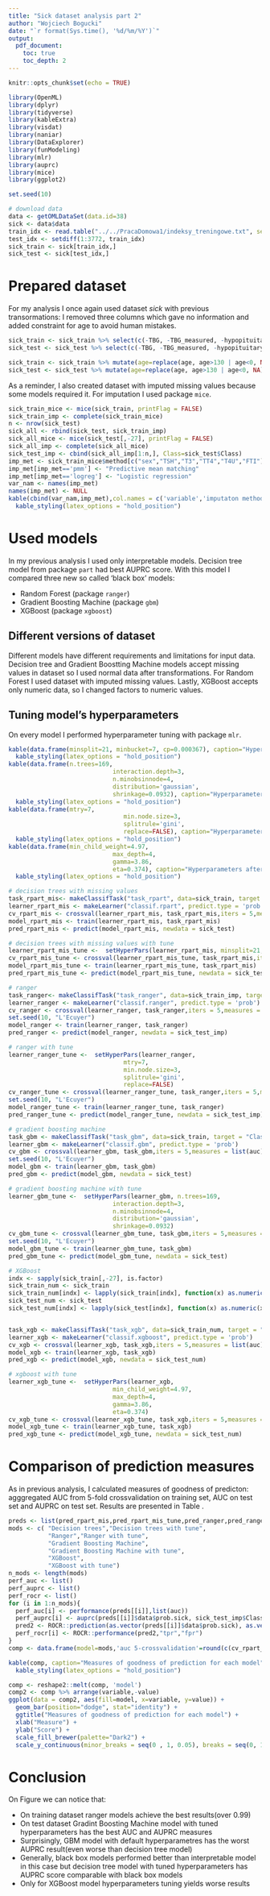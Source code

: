 ```yaml
---
title: "Sick dataset analysis part 2"
author: "Wojciech Bogucki"
date: "`r format(Sys.time(), '%d/%m/%Y')`"
output:
  pdf_document:
    toc: true
    toc_depth: 2
---
```


```r
knitr::opts_chunk$set(echo = TRUE)

library(OpenML)
library(dplyr)
library(tidyverse)
library(kableExtra)
library(visdat)
library(naniar)
library(DataExplorer)
library(funModeling)
library(mlr)
library(auprc)
library(mice)
library(ggplot2)

```

```r

set.seed(10)

# download data
data <- getOMLDataSet(data.id=38)
sick <- data$data
train_idx <- read.table("../../PracaDomowa1/indeksy_treningowe.txt", sep=" ", header = TRUE)$x
test_idx <- setdiff(1:3772, train_idx)
sick_train <- sick[train_idx,]
sick_test <- sick[test_idx,]

```
\newpage
# Prepared dataset
For my analysis I once again used dataset *sick* with previous transormations: I removed three columns which gave no information and added constraint for age to avoid human mistakes.
```r
sick_train <- sick_train %>% select(c(-TBG, -TBG_measured, -hypopituitary))
sick_test <- sick_test %>% select(c(-TBG, -TBG_measured, -hypopituitary))

sick_train <- sick_train %>% mutate(age=replace(age, age>130 | age<0, NA))
sick_test <- sick_test %>% mutate(age=replace(age, age>130 | age<0, NA))
```

As a reminder, I also created dataset with imputed missing values because some models required it. For imputation I used package `mice`. 
```r
sick_train_mice <- mice(sick_train, printFlag = FALSE)
sick_train_imp <- complete(sick_train_mice)
n <- nrow(sick_test)
sick_all <- rbind(sick_test, sick_train_imp)
sick_all_mice <- mice(sick_test[,-27], printFlag = FALSE)
sick_all_imp <- complete(sick_all_mice)
sick_test_imp <- cbind(sick_all_imp[1:n,], Class=sick_test$Class)
imp_met <- sick_train_mice$method[c("sex","TSH","T3","TT4","T4U","FTI")]
imp_met[imp_met=='pmm'] <- "Predictive mean matching"
imp_met[imp_met=='logreg'] <- "Logistic regression"
var_nam <- names(imp_met)
names(imp_met) <- NULL
kable(cbind(var_nam,imp_met),col.names = c('variable','imputaton method'),caption = "Impuation method for each variable")%>%
  kable_styling(latex_options = "hold_position")
```

# Used models
In my previous analysis I used only interpretable models. Decision tree model from package `part` had best AUPRC score. With this model I compared three new so called 'black box' models:

* Random Forest (package `ranger`)
* Gradient Boosting Machine (package `gbm`)
* XGBoost (package `xgboost`)

## Different versions of dataset
Different models have different requirements and limitations for input data. Decision tree and Gradient Boostting Machine models accept missing values in dataset so I used normal data after transformations. For Random Forest I used dataset with imputed missing values. Lastly, XGBoost accepts only numeric data, so I changed factors to numeric values.

\newpage

## Tuning model's hyperparameters
On every model I performed hyperparameter tuning with package `mlr`.
```r
kable(data.frame(minsplit=21, minbucket=7, cp=0.000367), caption="Hyperparameters after tuning for ")%>%
  kable_styling(latex_options = "hold_position")
kable(data.frame(n.trees=169, 
                             interaction.depth=3, 
                             n.minobsinnode=4, 
                             distribution='gaussian',
                             shrinkage=0.0932), caption="Hyperparameters after tuning for Gradient Boosting Machine")%>%
  kable_styling(latex_options = "hold_position")
kable(data.frame(mtry=7, 
                                min.node.size=3, 
                                splitrule='gini', 
                                replace=FALSE), caption="Hyperparameters after tuning for Random Forest")%>%
  kable_styling(latex_options = "hold_position")
kable(data.frame(min_child_weight=4.97, 
                             max_depth=4, 
                             gamma=3.86, 
                             eta=0.374), caption="Hyperparameters after tuning for XGBoost")%>%
  kable_styling(latex_options = "hold_position")

```

```r
# decision trees with missing values
task_rpart_mis<- makeClassifTask("task_rpart", data=sick_train, target = "Class")
learner_rpart_mis <- makeLearner("classif.rpart", predict.type = 'prob')
cv_rpart_mis <- crossval(learner_rpart_mis, task_rpart_mis,iters = 5,measures = list(auc))
model_rpart_mis <- train(learner_rpart_mis, task_rpart_mis)
pred_rpart_mis <- predict(model_rpart_mis, newdata = sick_test)

# decision trees with missing values with tune
learner_rpart_mis_tune <-  setHyperPars(learner_rpart_mis, minsplit=21, minbucket=7, cp=0.000367)
cv_rpart_mis_tune <- crossval(learner_rpart_mis_tune, task_rpart_mis,iters = 5,measures = list(auc))
model_rpart_mis_tune <- train(learner_rpart_mis_tune, task_rpart_mis)
pred_rpart_mis_tune <- predict(model_rpart_mis_tune, newdata = sick_test)

# ranger
task_ranger<- makeClassifTask("task_ranger", data=sick_train_imp, target = "Class")
learner_ranger <- makeLearner("classif.ranger", predict.type = 'prob')
cv_ranger <- crossval(learner_ranger, task_ranger,iters = 5,measures = list(auc))
set.seed(10, "L'Ecuyer")
model_ranger <- train(learner_ranger, task_ranger)
pred_ranger <- predict(model_ranger, newdata = sick_test_imp)

# ranger with tune
learner_ranger_tune <-  setHyperPars(learner_ranger, 
                                mtry=7, 
                                min.node.size=3, 
                                splitrule='gini', 
                                replace=FALSE)
cv_ranger_tune <- crossval(learner_ranger_tune, task_ranger,iters = 5,measures = list(auc))
set.seed(10, "L'Ecuyer")
model_ranger_tune <- train(learner_ranger_tune, task_ranger)
pred_ranger_tune <- predict(model_ranger_tune, newdata = sick_test_imp)

# gradient boosting machine
task_gbm <- makeClassifTask("task_gbm", data=sick_train, target = "Class")
learner_gbm <- makeLearner("classif.gbm", predict.type = 'prob')
cv_gbm <- crossval(learner_gbm, task_gbm,iters = 5,measures = list(auc))
set.seed(10, "L'Ecuyer")
model_gbm <- train(learner_gbm, task_gbm)
pred_gbm <- predict(model_gbm, newdata = sick_test)

# gradient boosting machine with tune
learner_gbm_tune <-  setHyperPars(learner_gbm, n.trees=169, 
                             interaction.depth=3, 
                             n.minobsinnode=4, 
                             distribution='gaussian',
                             shrinkage=0.0932)
cv_gbm_tune <- crossval(learner_gbm_tune, task_gbm,iters = 5,measures = list(auc))
set.seed(10, "L'Ecuyer")
model_gbm_tune <- train(learner_gbm_tune, task_gbm)
pred_gbm_tune <- predict(model_gbm_tune, newdata = sick_test)

# XGBoost
indx <- sapply(sick_train[,-27], is.factor)
sick_train_num <- sick_train
sick_train_num[indx] <- lapply(sick_train[indx], function(x) as.numeric(x)-1)
sick_test_num <- sick_test
sick_test_num[indx] <- lapply(sick_test[indx], function(x) as.numeric(x)-1)


task_xgb <- makeClassifTask("task_xgb", data=sick_train_num, target = "Class")
learner_xgb <- makeLearner("classif.xgboost", predict.type = 'prob')
cv_xgb <- crossval(learner_xgb, task_xgb,iters = 5,measures = list(auc))
model_xgb <- train(learner_xgb, task_xgb)
pred_xgb <- predict(model_xgb, newdata = sick_test_num)

# xgboost with tune
learner_xgb_tune <-  setHyperPars(learner_xgb, 
                             min_child_weight=4.97, 
                             max_depth=4, 
                             gamma=3.86, 
                             eta=0.374)
cv_xgb_tune <- crossval(learner_xgb_tune, task_xgb,iters = 5,measures = list(auc))
model_xgb_tune <- train(learner_xgb_tune, task_xgb)
pred_xgb_tune <- predict(model_xgb_tune, newdata = sick_test_num)
```

# Comparison of prediction measures
As in previous analysis, I calculated measures of goodness of predicton: agggregated AUC from 5-fold crossvalidation on training set, AUC on test set and AUPRC on test set. Results are presented in Table \ref{tab:pred measures}.

```r
preds <- list(pred_rpart_mis,pred_rpart_mis_tune,pred_ranger,pred_ranger_tune,pred_gbm,pred_gbm_tune,pred_xgb,pred_xgb_tune)
mods <- c( "Decision trees","Decision trees with tune", 
           "Ranger","Ranger with tune",
           "Gradient Boosting Machine",
           "Gradient Boosting Machine with tune",
           "XGBoost",
           "XGBoost with tune")
n_mods <- length(mods)
perf_auc <- list()
perf_auprc <- list()
perf_rocr <- list()
for (i in 1:n_mods){
  perf_auc[i] <- performance(preds[[i]],list(auc))
  perf_auprc[i] <- auprc(preds[[i]]$data$prob.sick, sick_test_imp$Class, "sick")
  pred2 <- ROCR::prediction(as.vector(preds[[i]]$data$prob.sick), as.vector(preds[[i]]$data$truth))
  perf_rocr[i] <- ROCR::performance(pred2,"tpr","fpr")
}
comp <- data.frame(model=mods,'auc 5-crossvalidation'=round(c(cv_rpart_mis$aggr,cv_rpart_mis_tune$aggr, cv_ranger$aggr, cv_ranger_tune$aggr, cv_gbm$aggr,cv_gbm_tune$aggr,cv_xgb$aggr,cv_xgb_tune$aggr),3),auc=round(unlist(perf_auc),3),auprc=round(unlist(perf_auprc),3))

kable(comp, caption="Measures of goodness of prediction for each model", col.names = c("model","AUC on 5-fold crossvalidation","AUC on test data","AUPRC on test data"))%>%
  kable_styling(latex_options = "hold_position")


```


```r
comp <- reshape2::melt(comp, 'model')
comp2 <- comp %>% arrange(variable,-value)
ggplot(data = comp2, aes(fill=model, x=variable, y=value)) + 
  geom_bar(position="dodge", stat="identity") + 
  ggtitle("Measures of goodness of prediction for each model") + 
  xlab("Measure") + 
  ylab("Score") + 
  scale_fill_brewer(palette="Dark2") +
  scale_y_continuous(minor_breaks = seq(0 , 1, 0.05), breaks = seq(0, 1, 0.1))
```

\newpage
# Conclusion
On Figure \ref{fig:comp} we can notice that:

* On training dataset ranger models achieve the best results(over 0.99)
* On test dataset Gradint Boosting Machine model with tuned hyperparameters has the best AUC and AUPRC measures
* Surprisingly, GBM model with default hyperparametres has the worst AUPRC result(even worse than decision tree model)
* Generally, black box models performed better than interpretable model in this case but decision tree model with tuned hyperparameters has AUPRC score comparable with black box models
* Only for XGBoost model hyperparameters tuning yields worse results
